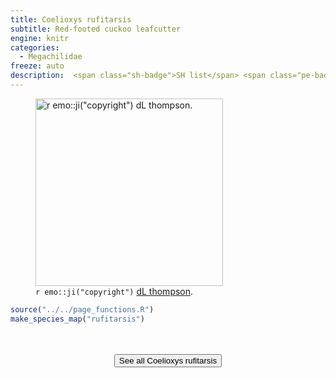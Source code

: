 ```yaml
---
title: Coelioxys rufitarsis
subtitle: Red-footed cuckoo leafcutter
engine: knitr
categories:
  - Megachilidae
freeze: auto
description:  <span class="sh-badge">SH list</span> <span class="pe-badge">PM Evidence</span> <span class="gali-badge">Galiano</span>
---
```

![`r emo::ji("copyright")` [dL thompson ](https://inaturalist.ca/photos/318917328/).](https://inaturalist-open-data.s3.amazonaws.com/photos/318917328/large.jpg){height=300}





```r
source("../../page_functions.R")
make_species_map("rufitarsis")
```
<br><br>
<center>


<a href="https://inaturalist.ca/observations?place_id=7085&subview=map&taxon_id=626642"><button type="button" class="btn btn-secondary">See all Coelioxys rufitarsis <i class="fa-solid fa-arrow-up-right-from-square"></i> </button></a>
</center>
